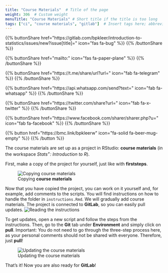 ```yaml
---
title: "Course Materials"  # Title of the page
weight: 306  # Custom weight 
menuTitle: "Course Materials" # Short title if the title is too long
tags: ["ci", "course materials", "gitlab"]  # Insert tags here; abbreviation of what happens on the page
---
```


{{% buttonShare href=\"https\:\/\/gitlab.com\/bpkleer\/introduction-to-statistics\/issues\/new?issue[title]=\" icon=\"fas fa-bug\" %}} {{% /buttonShare %}} 

{{% buttonShare href=\"mailto\:\" icon=\"fas fa-paper-plane\" %}} {{% /buttonShare %}}

{{% buttonShare href=\"https\:\/\/t.me\/share\/url?url=\" icon=\"fab fa-telegram\" %}} {{% /buttonShare %}}

{{% buttonShare href=\"https\:\/\/api.whatsapp.com\/send?text=\" icon=\"fab fa-whatsapp\" %}} {{% /buttonShare %}}

{{% buttonShare href=\"https\:\/\/twitter.com\/share?url=\" icon=\"fab fa-x-twitter\" %}} {{% /buttonShare %}}

{{% buttonShare href=\"https\:\/\/www.facebook.com\/sharer\/sharer.php?u=\" icon=\"fab fa-facebook\" %}} {{% /buttonShare %}}

{{% button href=\"https\:\/\/bmc.link\/bpkleerw\" icon=\"fa-solid fa-beer-mug-empty\" %}} {{% /button %}}

The course materials are set up as a project in RStudio: **course materials** (in the workspace *Stats<sup>+</sup>: Introduction to R*).

First, make a copy of the project for yourself, just like with **firststeps**.

![Copying **course materials**](../img/course-project.gif)

Now that you have copied the project, you can work on it yourself and, for example, add comments to the scripts. You will find instructions on how to handle the folder in `instructions.Rmd`. We will gradually add course materials. The project is connected to **GitLab**, so you can easily pull updates.
![Reading the instructions](../img/read-instructions.gif)

To get updates, open a new script and follow the steps from the instructions. Then, go to the **Git** tab under **Environment** and simply click on **pull**. Important: You do not need to go through the three-step process here, as your personal comments should not be shared with everyone. Therefore, just **pull**!

![Updating the course materials](../img/git-pull.gif)

That's it! Now you are also ready for **GitLab**!
